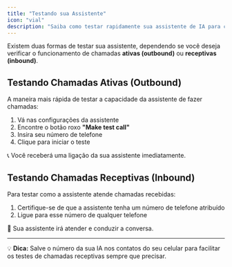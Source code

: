 ```yaml
---
title: "Testando sua Assistente"
icon: "vial"
description: "Saiba como testar rapidamente sua assistente de IA para chamadas receptivas e ativas"
---
```


Existem duas formas de testar sua assistente, dependendo se você deseja verificar o funcionamento de chamadas **ativas (outbound)** ou **receptivas (inbound)**.

## Testando Chamadas Ativas (Outbound)

A maneira mais rápida de testar a capacidade da assistente de fazer chamadas:

1. Vá nas configurações da assistente
2. Encontre o botão roxo **"Make test call"**
3. Insira seu número de telefone
4. Clique para iniciar o teste

📞 Você receberá uma ligação da sua assistente imediatamente.

## Testando Chamadas Receptivas (Inbound)

Para testar como a assistente atende chamadas recebidas:

1. Certifique-se de que a assistente tenha um número de telefone atribuído
2. Ligue para esse número de qualquer telefone

📲 Sua assistente irá atender e conduzir a conversa.

---

💡 **Dica:** Salve o número da sua IA nos contatos do seu celular para facilitar os testes de chamadas receptivas sempre que precisar.